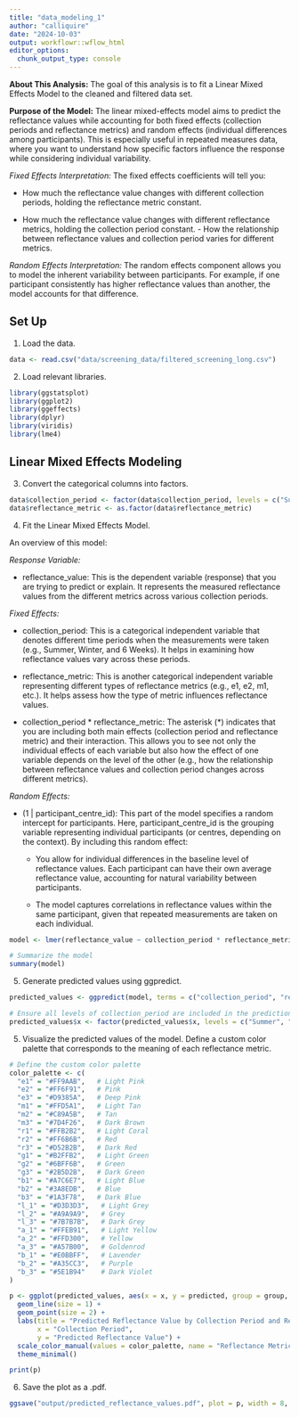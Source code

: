 ```yaml
---
title: "data_modeling_1"
author: "calliquire"
date: "2024-10-03"
output: workflowr::wflow_html
editor_options:
  chunk_output_type: console
---
```


**About This Analysis:** The goal of this analysis is to fit a Linear Mixed Effects Model to the cleaned and filtered data set.

**Purpose of the Model:** The linear mixed-effects model aims to predict the reflectance values while accounting for both fixed effects (collection periods and reflectance metrics) and random effects (individual differences among participants). This is especially useful in repeated measures data, where you want to understand how specific factors influence the response while considering individual variability.

*Fixed Effects Interpretation:* The fixed effects coefficients will tell you:

-   How much the reflectance value changes with different collection periods, holding the reflectance metric constant.

-   How much the reflectance value changes with different reflectance metrics, holding the collection period constant. - How the relationship between reflectance values and collection period varies for different metrics.

*Random Effects Interpretation:* The random effects component allows you to model the inherent variability between participants. For example, if one participant consistently has higher reflectance values than another, the model accounts for that difference.

## Set Up

1.  Load the data.

```r
data <- read.csv("data/screening_data/filtered_screening_long.csv")
```

2.  Load relevant libraries.

```r
library(ggstatsplot)
library(ggplot2)
library(ggeffects)
library(dplyr)
library(viridis)
library(lme4)
```

## Linear Mixed Effects Modeling

3.  Convert the categorical columns into factors.

```r
data$collection_period <- factor(data$collection_period, levels = c("Summer", "Winter", "6Weeks"))
data$reflectance_metric <- as.factor(data$reflectance_metric)
```

4.  Fit the Linear Mixed Effects Model.

An overview of this model:

*Response Variable:*

-   reflectance_value: This is the dependent variable (response) that you are trying to predict or explain. It represents the measured reflectance values from the different metrics across various collection periods.

*Fixed Effects:*

-   collection_period: This is a categorical independent variable that denotes different time periods when the measurements were taken (e.g., Summer, Winter, and 6 Weeks). It helps in examining how reflectance values vary across these periods.

-   reflectance_metric: This is another categorical independent variable representing different types of reflectance metrics (e.g., e1, e2, m1, etc.). It helps assess how the type of metric influences reflectance values.

-   collection_period \* reflectance_metric: The asterisk (\*) indicates that you are including both main effects (collection period and reflectance metric) and their interaction. This allows you to see not only the individual effects of each variable but also how the effect of one variable depends on the level of the other (e.g., how the relationship between reflectance values and collection period changes across different metrics).

*Random Effects:*

-   (1 \| participant_centre_id): This part of the model specifies a random intercept for participants. Here, participant_centre_id is the grouping variable representing individual participants (or centres, depending on the context). By including this random effect:

    -   You allow for individual differences in the baseline level of reflectance values. Each participant can have their own average reflectance value, accounting for natural variability between participants.

    -   The model captures correlations in reflectance values within the same participant, given that repeated measurements are taken on each individual.

```r
model <- lmer(reflectance_value ~ collection_period * reflectance_metric + (1 | participant_centre_id), data = data)

# Summarize the model
summary(model)
```

5.  Generate predicted values using ggpredict.

```r
predicted_values <- ggpredict(model, terms = c("collection_period", "reflectance_metric"))

# Ensure all levels of collection_period are included in the predictions
predicted_values$x <- factor(predicted_values$x, levels = c("Summer", "Winter", "6Weeks"))
```

5.  Visualize the predicted values of the model. Define a custom color palette that corresponds to the meaning of each reflectance metric.

```r
# Define the custom color palette
color_palette <- c(
  "e1" = "#FF9AAB",   # Light Pink 
  "e2" = "#FF6F91",   # Pink
  "e3" = "#D9385A",   # Deep Pink
  "m1" = "#FFD5A1",   # Light Tan
  "m2" = "#C89A5B",   # Tan
  "m3" = "#7D4F26",   # Dark Brown
  "r1" = "#FFB2B2",   # Light Coral
  "r2" = "#FF6B6B",   # Red
  "r3" = "#D52B2B",   # Dark Red
  "g1" = "#B2FFB2",   # Light Green
  "g2" = "#6BFF6B",   # Green
  "g3" = "#2B5D2B",   # Dark Green
  "b1" = "#A7C6E7",   # Light Blue
  "b2" = "#3A8EDB",   # Blue
  "b3" = "#1A3F78",   # Dark Blue
  "l_1" = "#D3D3D3",   # Light Grey
  "l_2" = "#A9A9A9",   # Grey
  "l_3" = "#7B7B7B",   # Dark Grey
  "a_1" = "#FFEB91",   # Light Yellow
  "a_2" = "#FFD300",   # Yellow
  "a_3" = "#A57B00",   # Goldenrod
  "b_1" = "#E0BBFF",   # Lavender
  "b_2" = "#A35CC3",   # Purple
  "b_3" = "#5E1B94"    # Dark Violet
)

p <- ggplot(predicted_values, aes(x = x, y = predicted, group = group, color = group)) + 
  geom_line(size = 1) + 
  geom_point(size = 2) +
  labs(title = "Predicted Reflectance Value by Collection Period and Reflectance Metric",
       x = "Collection Period",
       y = "Predicted Reflectance Value") +
  scale_color_manual(values = color_palette, name = "Reflectance Metric") + 
  theme_minimal()

print(p)
```

6.  Save the plot as a .pdf.

```r
ggsave("output/predicted_reflectance_values.pdf", plot = p, width = 8, height = 6, device = "pdf")
```
